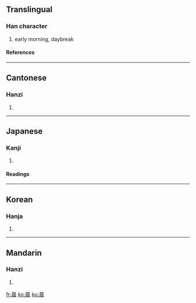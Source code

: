 ==Translingual==
===Han character===
{{Han char|rn=72|rad=日|as=07|sn=11|four=6023<sub>2</sub>|canj=日一一女 (AMMV)}}
# early morning, daybreak
====References====
{{Han ref|kx=0496.120|dkj=13962|dj=0862.160|hdz=21512.030|uh=6668|ud=26216|bh=B1E1|bd=45537}}

----
==Cantonese==
===Hanzi===
{{yue-hanzi|jyut=|y=san4}}
# {{defn|Cantonese}}

----
==Japanese==
===Kanji===
{{ja-kanji|grade=|rs=日07}}
# {{defn|Japanese}} 
====Readings====
{{ja-readings|on=[[しん]] (shin)|kun=[[あした]] (ashita), [[とき]] (toki)}}

----
==Korean==
===Hanja===
{{ko-hanja|hangeul=신|eumhun=|rv=sin|mr=sin|y=sin}}
# {{defn|Korean}}

----
==Mandarin==
===Hanzi===
{{cmn-hanzi|pin=[[chén]] (chen2)|wg=ch'en<sup>2</sup>}}
# {{defn|Mandarin}}

[[fr:晨]]
[[ko:晨]]
[[ku:晨]]